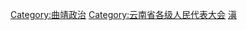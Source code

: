 [[Category:曲靖政治|Category:曲靖政治]]
[[Category:云南省各级人民代表大会|Category:云南省各级人民代表大会]]
[[Category:设区的市人民代表大会|滇]]